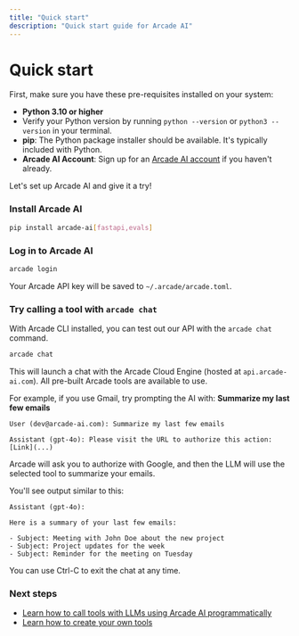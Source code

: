 ```yaml
---
title: "Quick start"
description: "Quick start guide for Arcade AI"
---
```



# Quick start

First, make sure you have these pre-requisites installed on your system:

- **Python 3.10 or higher**
- Verify your Python version by running `python --version` or `python3 --version` in your terminal.
- **pip**: The Python package installer should be available. It's typically included with Python.
- **Arcade AI Account**: Sign up for an [Arcade AI account](https://arcade-ai.com/signup) if you haven't already.

Let's set up Arcade AI and give it a try!

<Steps>

### Install Arcade AI

```bash
pip install arcade-ai[fastapi,evals]
```

### Log in to Arcade AI

```bash
arcade login
```

Your Arcade API key will be saved to `~/.arcade/arcade.toml`.

### Try calling a tool with `arcade chat`

With Arcade CLI installed, you can test out our API with the `arcade chat` command.

```bash
arcade chat
```

This will launch a chat with the Arcade Cloud Engine (hosted at `api.arcade-ai.com`). All pre-built Arcade tools are available to use.

For example, if you use Gmail, try prompting the AI with: **Summarize my last few emails**

```
User (dev@arcade-ai.com): Summarize my last few emails

Assistant (gpt-4o): Please visit the URL to authorize this action: [Link](...)
```

Arcade will ask you to authorize with Google, and then the LLM will use the selected tool to summarize your emails.

You'll see output similar to this:

```
Assistant (gpt-4o):

Here is a summary of your last few emails:

- Subject: Meeting with John Doe about the new project
- Subject: Project updates for the week
- Subject: Reminder for the meeting on Tuesday
```

You can use Ctrl-C to exit the chat at any time.

</Steps>

### Next steps

- [Learn how to call tools with LLMs using Arcade AI programmatically](/guides/toolcalling)
- [Learn how to create your own tools](/guides/customtools)
